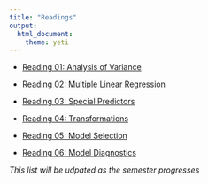 ```yaml
---
title: "Readings"
output: 
  html_document: 
    theme: yeti
---
```


- [Reading 01: Analysis of Variance](reading-01.html)

- [Reading 02: Multiple Linear Regression](reading-02.html)

- [Reading 03: Special Predictors](reading-03.html)

- [Reading 04: Transformations](reading-04.html)

- [Reading 05: Model Selection](reading-05.html)

- [Reading 06: Model Diagnostics](reading-06.html)


*This list will be udpated as the semester progresses*
